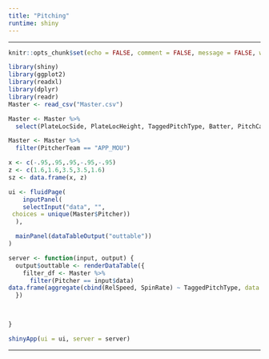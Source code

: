 ```yaml
---
title: "Pitching"
runtime: shiny
---
```


<hr>

```r
knitr::opts_chunk$set(echo = FALSE, comment = FALSE, message = FALSE, warning = FALSE)
```

```r
library(shiny)
library(ggplot2)
library(readxl)
library(dplyr)
library(readr)
Master <- read_csv("Master.csv")

Master <- Master %>%
  select(PlateLocSide, PlateLocHeight, TaggedPitchType, Batter, PitchCall, BatterTeam, RelSpeed, BatterSide, Pitcher, PitcherTeam, SpinRate)

Master <- Master %>%
  filter(PitcherTeam == "APP_MOU")

x <- c(-.95,.95,.95,-.95,-.95)
z <- c(1.6,1.6,3.5,3.5,1.6)
sz <- data.frame(x, z)

```


```r

ui <- fluidPage(
    inputPanel(
    selectInput("data", "",
 choices = unique(Master$Pitcher))
  ),

  mainPanel(dataTableOutput("outtable"))
)

server <- function(input, output) {
  output$outtable <- renderDataTable({
    filter_df <- Master %>%
      filter(Pitcher == input$data)
data.frame(aggregate(cbind(RelSpeed, SpinRate) ~ TaggedPitchType, data = filter_df, mean))
  })
  


}

shinyApp(ui = ui, server = server)
```

<hr>